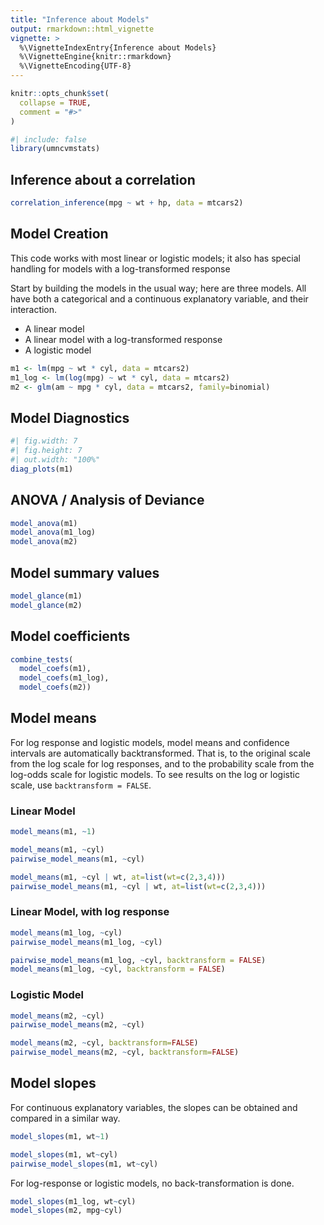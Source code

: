 ```yaml
---
title: "Inference about Models"
output: rmarkdown::html_vignette
vignette: >
  %\VignetteIndexEntry{Inference about Models}
  %\VignetteEngine{knitr::rmarkdown}
  %\VignetteEncoding{UTF-8}
---
```


```r
knitr::opts_chunk$set(
  collapse = TRUE,
  comment = "#>"
)
```

```r
#| include: false
library(umncvmstats)
```

## Inference about a correlation
```r
correlation_inference(mpg ~ wt + hp, data = mtcars2)
```

## Model Creation
This code works with most linear or logistic models; it also has special handling for models with a log-transformed response

Start by building the models in the usual way; here are three models. All have both a categorical and a continuous explanatory variable, and their interaction.

+ A linear model
+ A linear model with a log-transformed response
+ A logistic model

```r
m1 <- lm(mpg ~ wt * cyl, data = mtcars2)
m1_log <- lm(log(mpg) ~ wt * cyl, data = mtcars2)
m2 <- glm(am ~ mpg * cyl, data = mtcars2, family=binomial)
```

## Model Diagnostics
```r
#| fig.width: 7
#| fig.height: 7
#| out.width: "100%"
diag_plots(m1)
```


## ANOVA / Analysis of Deviance
```r
model_anova(m1)
model_anova(m1_log)
model_anova(m2)
```

## Model summary values
```r
model_glance(m1)
model_glance(m2)
```

## Model coefficients
```r
combine_tests(
  model_coefs(m1),
  model_coefs(m1_log),
  model_coefs(m2))
```

## Model means

For log response and logistic models, model means and confidence intervals are automatically backtransformed. That is, to the original scale from the log scale for log responses, and to the probability scale from the log-odds scale for logistic models. To see results on the log or logistic scale, use `backtransform = FALSE`.

### Linear Model

```r
model_means(m1, ~1)
```

```r
model_means(m1, ~cyl)
pairwise_model_means(m1, ~cyl)
```

```r
model_means(m1, ~cyl | wt, at=list(wt=c(2,3,4)))
pairwise_model_means(m1, ~cyl | wt, at=list(wt=c(2,3,4)))
```

### Linear Model, with log response

```r
model_means(m1_log, ~cyl)
pairwise_model_means(m1_log, ~cyl)
```

```r
pairwise_model_means(m1_log, ~cyl, backtransform = FALSE)
model_means(m1_log, ~cyl, backtransform = FALSE)
```

### Logistic Model
```r
model_means(m2, ~cyl)
pairwise_model_means(m2, ~cyl)
```

```r
model_means(m2, ~cyl, backtransform=FALSE)
pairwise_model_means(m2, ~cyl, backtransform=FALSE)
```

## Model slopes
For continuous explanatory variables, the slopes can be obtained and compared in a similar way.

```r
model_slopes(m1, wt~1)
```

```r
model_slopes(m1, wt~cyl)
pairwise_model_slopes(m1, wt~cyl)
```

For log-response or logistic models, no back-transformation is done.

```r
model_slopes(m1_log, wt~cyl)
model_slopes(m2, mpg~cyl)
```
